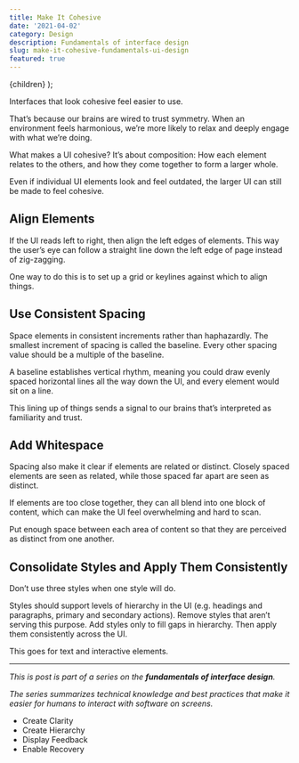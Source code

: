 ```yaml
---
title: Make It Cohesive
date: '2021-04-02'
category: Design
description: Fundamentals of interface design
slug: make-it-cohesive-fundamentals-ui-design
featured: true
---
```


  <BlogPostLayout meta={meta}>{children}</BlogPostLayout>
);


Interfaces that look cohesive feel easier to use. 

That’s because our brains are wired to trust symmetry. When an environment feels harmonious, we’re more likely to relax and deeply engage with what we’re doing. 

What makes a UI cohesive? It’s about composition: How each element relates to the others, and how they come together to form a larger whole. 

Even if individual UI elements look and feel outdated, the larger UI can still be made to feel cohesive.  

## Align Elements
If the UI reads left to right, then align the left edges of elements. This way the user’s eye can follow a straight line down the left edge of page instead of zig-zagging.

One way to do this is to set up a grid or keylines against which to align things. 

## Use Consistent Spacing
Space elements in consistent increments rather than haphazardly. The smallest increment of spacing is called the baseline. Every other spacing value should be a multiple of the baseline.  

A baseline establishes vertical rhythm, meaning you could draw evenly spaced horizontal lines all the way down the UI, and every element would sit on a line. 

This lining up of things sends a signal to our brains that’s interpreted as familiarity and trust. 

## Add Whitespace
Spacing also make it clear if elements are related or distinct. Closely spaced elements are seen as related, while those spaced far apart are seen as distinct.

If elements are too close together, they can all blend into one block of content, which can make the UI feel overwhelming and hard to scan. 

Put enough space between each area of content so that they are perceived as distinct from one another. 

## Consolidate Styles and Apply Them Consistently
Don’t use three styles when one style will do.  

Styles should support levels of hierarchy in the UI (e.g. headings and paragraphs, primary and secondary actions). Remove styles that aren’t serving this purpose. Add styles only to fill gaps in hierarchy. Then apply them consistently across the UI.

This goes for text and interactive elements. 

---
*This is post is part of a series on the **fundamentals of interface design**.*

*The series summarizes technical knowledge and best practices that make it easier for humans to interact with software on screens.*

- <Link href={"/writing/create-clarity-fundamentals-ui-design"}>Create Clarity</Link>
- <Link href={"/writing/create-hierarchy-fundamentals-ui-design"}>Create Hierarchy</Link>
- <Link href={"/writing/display-feedback-fundamentals-ui-design"}>Display Feedback</Link>
- <Link href={"/writing/enable-recovery-fundamentals-ui-design"}>Enable Recovery</Link>
